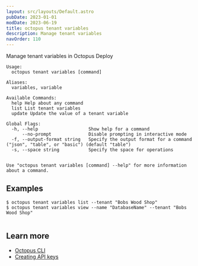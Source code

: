 ```yaml
---
layout: src/layouts/Default.astro
pubDate: 2023-01-01
modDate: 2023-06-19
title: octopus tenant variables
description: Manage tenant variables
navOrder: 110
---
```


Manage tenant variables in Octopus Deploy

```
Usage:
  octopus tenant variables [command]

Aliases:
  variables, variable

Available Commands:
  help Help about any command
  list List tenant variables
  update Update the value of a tenant variable

Global Flags:
  -h, --help                   Show help for a command
      --no-prompt              Disable prompting in interactive mode
  -f, --output-format string   Specify the output format for a command ("json", "table", or "basic") (default "table")
  -s, --space string           Specify the space for operations


Use "octopus tenant variables [command] --help" for more information about a command.
```

## Examples

<SamplesInstance />

```
$ octopus tenant variables list --tenant "Bobs Wood Shop"
$ octopus tenant variables view --name "DatabaseName" --tenant "Bobs Wood Shop"


```

## Learn more

- [Octopus CLI](/docs/octopus-rest-api/cli)
- [Creating API keys](/docs/octopus-rest-api/how-to-create-an-api-key)